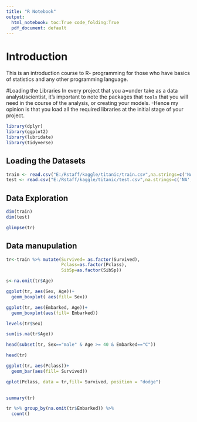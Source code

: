 ```yaml
---
title: "R Notebook"
output:
  html_notebook: toc:True code_folding:True
  pdf_document: default
---
```

# Introduction

This is an introduction course to R- programming for those who have basics of statistics and any other programming language.


#Loading the Libraries 
 In every project that you a=under take as a data analyst/scientist, it's important to note the packages that `tools` that you will need in the course of the analysis, or creating your models.
 -Hence my opinion is that you load all the required libraries at the initial stage of your  project.

```r

library(dplyr)
library(ggplot2)
library(lubridate)
library(tidyverse)

```
## Loading the Datasets 

```r
train <- read.csv("E:/Rstaff/kaggle/titanic/train.csv",na.strings=c('NA',''))
test <- read.csv("E:/Rstaff/kaggle/titanic/test.csv",na.strings=c('NA',''))
```
## Data Exploration
```r
dim(train)
dim(test)
```

```r
glimpse(tr)
```
## Data manupulation

```r
tr<-train %>% mutate(Survived= as.factor(Survived),
                     Pclass=as.factor(Pclass),
                     SibSp=as.factor(SibSp))
```


```r
s<-na.omit(tr$Age)
```


```r
ggplot(tr, aes(Sex, Age))+
  geom_boxplot( aes(fill= Sex))
```
```r
ggplot(tr, aes(Embarked, Age))+
  geom_boxplot(aes(fill= Embarked))

```

```r
levels(tr$Sex)

sum(is.na(tr$Age))
```
```r
head(subset(tr, Sex=="male" & Age >= 40 & Embarked=="C"))
```



```r
head(tr)
```

```r
ggplot(tr, aes(Pclass))+
  geom_bar(aes(fill= Survived))


```
```r

qplot(Pclass, data = tr,fill= Survived, position = "dodge")
 
```
```r
summary(tr)
```
```r
tr %>% group_by(na.omit(tr$Embarked)) %>% 
  count()
```









